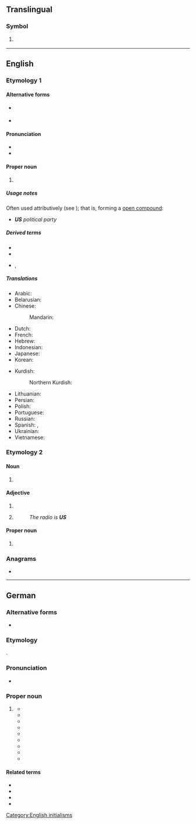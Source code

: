 {{also|Appendix:Variations of "us"}}
==Translingual==

===Symbol===
{{mul-symbol}}

# {{ISO 3166|1|2|United States}}
#: {{syn|mul|USA|qq1={{w|ISO 3166-1 alpha-3|alpha-3}}}}

----

==English==

===Etymology 1===

====Alternative forms====
* {{l|en|U.S.}} {{qualifier|chiefly US}}
* {{l|en|U. S.}}

====Pronunciation====
* {{IPA|en|/juː.ɛs/}}
* {{audio|en|LL-Q1860 (eng)-Back ache-US.wav|Audio (UK)}}

====Proper noun====
{{en-proper noun}}

# {{initialism of|en|United States}}
#: {{ux|en|[[ICANN]] is based in the '''US'''.}}
#: {{ux|en|legal residents of the 48 [[contiguous]] '''US''' and [[DC]]}}

=====Usage notes=====
Often used attributively (see {{ll|en|attributive noun}}); that is, forming a [[open compound]]:
* '''''US''' political party''

=====Derived terms=====
* {{l|en|US-ian}}
* {{l|en|US American}}
* {{l|en|ANZUS}}, {{l|en|AUKUS}}

=====Translations=====
{{trans-top-also|abbreviation of United States|USA}}
* Arabic: {{not used|ar}}
* Belarusian: {{not used|be}}
* Chinese:
*: Mandarin: {{not used|cmn}}
* Dutch: {{t+|nl|VS|m-p}}
* French: {{t+|fr|EU|m-p}}
* Hebrew: {{not used|he}}
* Indonesian: {{t+|id|AS}}
* Japanese: {{not used|ja}}
* Korean: {{not used|ko}}
{{trans-mid}}
* Kurdish:
*: Northern Kurdish: {{t|kmr|AY}}
* Lithuanian: {{t+|lt|JAV|f}}
* Persian: {{not used|fa}}
* Polish: {{t|pl|St.Zj.|m-p}}
* Portuguese: {{t-needed|pt}}
* Russian: {{not used|ru}}
* Spanish: {{t+|es|EE. UU.|m-p}}, {{t+|es|EU|m-p}}
* Ukrainian: {{not used|uk}}
* Vietnamese: {{not used|vi}}
{{trans-bottom}}

===Etymology 2===

====Noun====
{{en-noun}}

# {{lb|en|psychology}} {{initialism of|en|[[unconditioned]] [[stimulus]]}}
#: {{cot|en|CS}}

====Adjective====
{{en-adj|-}}

# {{abbr of|en|undersize}}
# {{abbreviation of|en|unserviceable}}
#: ''The radio is '''US''' ''

====Proper noun====
{{en-proper noun}}

# {{initialism of|en|Upper Sorbian}}

===Anagrams===
* {{anagrams|en|a=su|SU|Su}}

[[Category:English initialisms]]

----

==German==

===Alternative forms===
* {{alter|de|U. S. ||in compounds/derivatives like ''U. S. Regierung''; obsolete}}

===Etymology===
{{bor|de|en|US}}.

===Pronunciation===
* {{audio|de|De-US.ogg|Audio}}

===Proper noun===
{{de-proper noun|p}}

# {{lb|de|uncommon|outside|compounds}} {{synonym of|de|USA}}
#: {{uxi|de|die '''US'''-Regierung|q1=in compounds/derivatives|the U.S. Government (U.S. government)}}
#: {{uxi|de|die '''US''' Regierung, '''U. S.'''-Regierung, '''U. S.''' Regierung|q1=in compounds/derivatives; obsolete|the U.S. Government (U.S. government)}}
#* {{quote-book|de
|url=https://books.google.ch/books?id=LVE9AAAAYAAJ&pg=PA26&dq=%22die+US+sind%22
|title=Die Verbreitung der Fische. Monografie
|author=Joh.<!-- title page: J., ''Vorwort'' Joh. --> Palacký
|lccn=f17000096
|oclc=1014936433
|publisher=Selbstverlag (Druck von J. Otto)
|location=Prag
|year=1891
|page=26
|passage=Tiefseefische fehlen hier auch nicht. Das max. bleibt altweltlich, aber die amerikanischen sp. (c. ¼) haben sich seit dem C. mehr als verdreifacht und die '''US''' sind das an sp. reichste Vaterland.
|t=
}}
#* {{quote-book|de
|author=F. Hahn in Königsberg
|title=Australien und Polynesien.
|series=Geographisches Jahrbuch. Begründet 1866 durch E. Behm. XVIII. Band, 1895
|editor=In Verbindung mit D. A. Anutschin, A. Auwers, E. Blink, E. Brückner, P. Camena d'Almeida, O. Drude, E. v. Drygalski. J. J. Egli, Th. Fischer, J. Früh, G. Gerland, F. Hahn, E. Hammer, M. Heinrich, H. Hergesell, O. Krümmel, E. Löffler, L. Neumann, E. Rudolph, S. Ruge, K. Schering, H. G. Schlichter, R. Sieger, W. Sievers, Fr. Toula, G. Wegener, B. Weigand, W. Wolkenhauer herausgegeben von Hermann Wagner
|seriesvolume=18
|publisher=Justus Perthes
|location=Gotha
|year=1895
|page=254
|note=in a compound/derivative (with spaces)
|passage=[...] der Bering Sea Question (d. h. des Streites über das Recht der '''U. S.''' Regierung, eigenmächtig den Fang der Bärenrobbe zu verbieten) [...]
|t=
}}
#* {{quote-book|de
|author=Hugo Fromholz
|title=An den Küsten des Pacific. Reisebriefe
|location=Berlin
|year=1897
|page=97f.
|note=in a compound/derivative
|passage=[...] den ''Apaches'' (Apatschen) [...], die weiter südlich in einer Reservation leben, aber alle paar Jahre ausbrechen und das ganze Land auf beiden Seiten des ''Rio Grande'' durch Mord und Brand in Schrecken setzen. In ganz unerklärlichem Langmut läßt die '''U. S.'''-Regierung sie dann unter großen Mühen und Menschenopfern der dazu bestimmten Truppen wieder einfangen und unbestraft in ihre Reservation zurückbringen, [...]
|t=
}}
#* {{quote-book|de|year=1973|author=René König|title=Indianer – wohin? Alternativen in Arizona: Skizzen zur Entwicklungssoziologie|publisher=Springer-Verlag|isbn=978-3-322-83985-5<!-- (e-book) / 978-3-531-11200-8 -->|page=99
|text=Gewiß: die '''US''' sind im üblichen Sinne keine »Kolonialmacht«, und doch haben sie beim Vorstoß nach Westen ihren eigenen Kontinent politisch nach kolonialen Gesichtspunkten strukturiert, wie die rein geometrisch gewonnenen Grenzen,{{nb...}}}}
#* {{quote-book|de|year=1989|author=Germany (West), Bundesregierung|title=Die Kabinettsprotokolle der Bundesregierung: Band 5 · 1952|volume=5|publisher=Harald Boldt Verlag|location=Boppard am Rhein|page=234|ISBN=3 7646 1886 8|note=this contains a compound/derivative (with spaces), properly it is "US- und UK-Truppen"|text=Frage der Kosten der '''US''' und UK Truppen in Deutschland und Kosten des Beitrages an EVG; Schäffer dagegen, daß Kosten im Generalvertrag erscheinen.}}
#* {{quote-book|de|year=1990|author=Dieter Blumenwitz|author2=Karl Firsching|author3=Eugen D. Graue|title=Internationales Privatrecht. Band IV|volume=4|publisher=Walter de Gruyter GmbH & Co. KG|isbn=9783112321225|page=361
|text=''Kollisionsrecht:'' Die '''US''' sind ein Mehrrechtsstaat, es gibt weder ein einheitliches international privatrechtliches, noch einheitliches interlokales noch einheitliches materielles Erbrecht. Jeder der 55 Jurisdiktionen hat auf diesen Gebieten ihr eigenes Recht.{{nb...}}}}
#* {{quote-book|de|year=2008|author=Olaf Menne|title=Erfolgsfaktoren in der Popmusik: Am Beispiel der Band Fools Garden|publisher=GRIN Verlag|isbn=9783638947473|page=4|note=this contains a compound/derivative (with spaces) and/or is code switching into English
|text=Polyphonic vergleicht diese Eigenschaften mit denen von Songs, die sich in ihrer Hitdatenbank befinden, welche nach Angaben der Firma aus sämtlichen Titeln der '''US''' und UK Top 30 Charts der letzten 5 Jahre besteht.}}
#* {{quote-book|de|year=2010|author=Michael Ploetz|author2=Tim Szatkowski|title=Akten zur Auswärtigen Politik der Bundesrepublik Deutschland 1979|series=Akten zur Auswärtigen Politik der Bundesrepublik Deutschland. Herausgegeben im Auftrag des Auswärtigen Amts vom Institut für Zeitgeschichte. Herausgeber: Horst Möller. Mitherausgeber: Klaus Hildebrand und Gregor Schöllgen|publisher=R. Oldenbourgh Verlag München|isbn=978-3-486-71808-9<!-- (eISBN) / 978-3-486-59191-0 -->|page=72
|text=Die '''US''' sind jedoch zur Zeit sicher nicht bereit, sich direkt in Indochina zu engagieren (Vietnam-Trauma!).{{nb...}}}}
#* {{quote-book|de|year=2015|author=Daniela Taschler|author2=Tim Szatkowski|title=Akten zur Auswärtigen Politik der Bundesrepublik Deutschland 1984|series=Akten zur Auswärtigen Politik der Bundesrepublik Deutschland. Herausgegeben im Auftrag des Auswärtigen Amts vom Institut für Zeitgeschichte. Herausgeber: Horst Möller. Mitherausgeber: Gregor Schöllgen und Andreas Wirsching|publisher=Walter de Gruyter GmbH & Co KG|isbn=978-3-11-034576-6<!-- e-ISBN (PDF)-->|page=1307|note=quoting Ministerialdirigent Edler von Braunmühl from 18th October 1984
|text=Die '''US''' sind die einzige der Drei Mächte, die mangelnde oder zu späte Unterrichtung über Entwicklungen im innerdeutschen Verhältnis kritisieren. Ähnliche Klagen sind von Briten und Franzosen bisher nicht geäußert worden.{{nb...}}}}

====Related terms====
* {{l|de|USA}}
* {{l|de|US-Amerikaner|g=m||US-American, U.S. American (U.S.-American)}}
* {{l|de|US-amerikanisch||US-American, U.S. American (U.S.-American)}}
* {{l|de|US-Dollar|g=m}}